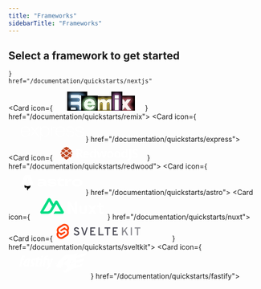 ```yaml
---
title: "Frameworks"
sidebarTitle: "Frameworks"
---
```


## Select a framework to get started

<CardGroup cols={3}>
  <Card
    icon={
      <svg width="160" height="38" viewBox="-34 -7 220 45" fill="none" xmlns="http://www.w3.org/2000/svg">
<g clipPath="url(#clip0_5291_19580)">
<path d="M122.318 0.0154419H154.367V5.93096H141.653V37.0517H135.296V5.93096H122.318V0.0154419Z" fill="white"/>
<path d="M69.608 0.0154419V5.93096H43.9181V15.4472H64.5779V21.3627H43.9181V31.1362H69.608V37.0517H37.5612L37.5586 0.0154419H69.608Z" fill="white"/>
<path d="M85.6114 0.0308914H77.2921L107.09 37.0672H115.433L100.533 18.5618L115.41 0.0591477L107.09 0.0720044L96.3674 13.3889L85.6114 0.0308914Z" fill="white"/>
<path d="M94.1482 26.4861L89.9821 21.3061L77.2683 37.0954H85.6114L94.1482 26.4861Z" fill="white"/>
<path fillRule="evenodd" clipRule="evenodd" d="M37.784 37.0517L7.94614 0H0V37.0363H6.35692V7.91648L29.7981 37.0517H37.784Z" fill="white"/>
<path d="M155.796 36.8255C155.331 36.8255 154.935 36.6642 154.603 36.3417C154.271 36.0191 154.107 35.6286 154.112 35.166C154.107 34.7161 154.271 34.3298 154.603 34.0073C154.935 33.6847 155.331 33.5234 155.796 33.5234C156.244 33.5234 156.636 33.6847 156.967 34.0073C157.304 34.3298 157.471 34.7161 157.476 35.166C157.471 35.4716 157.394 35.7517 157.239 36.0021C157.079 36.2568 156.877 36.4563 156.623 36.6006C156.373 36.7491 156.097 36.8255 155.796 36.8255Z" fill="white"/>
<path d="M166.646 21.2232H169.463V32.0761C169.459 33.0735 169.243 33.9266 168.821 34.6439C168.395 35.3612 167.805 35.9087 167.047 36.2949C166.293 36.6769 165.41 36.8722 164.406 36.8722C163.489 36.8722 162.666 36.7066 161.934 36.3841C161.202 36.0615 160.62 35.5777 160.194 34.941C159.763 34.3043 159.552 33.5107 159.552 32.5599H162.373C162.378 32.9759 162.472 33.3366 162.653 33.638C162.834 33.9393 163.084 34.1685 163.403 34.3298C163.725 34.4911 164.096 34.5717 164.514 34.5717C164.966 34.5717 165.354 34.4783 165.668 34.2873C165.982 34.1006 166.224 33.8205 166.392 33.447C166.555 33.0777 166.642 32.6193 166.646 32.0761V21.2232Z" fill="white"/>
<path d="M181.054 25.4676C180.985 24.8097 180.683 24.2961 180.158 23.9311C179.628 23.5619 178.943 23.3793 178.103 23.3793C177.513 23.3793 177.005 23.4685 176.583 23.6425C176.161 23.8208 175.833 24.0584 175.609 24.3598C175.386 24.6611 175.274 25.0049 175.265 25.3912C175.265 25.7138 175.342 25.9939 175.493 26.2273C175.644 26.465 175.846 26.6645 176.109 26.8258C176.367 26.9913 176.656 27.1271 176.971 27.2375C177.289 27.3478 177.608 27.4412 177.927 27.5176L179.395 27.8784C179.986 28.0142 180.559 28.1967 181.105 28.4301C181.652 28.6594 182.148 28.9522 182.583 29.3045C183.018 29.6568 183.363 30.0812 183.617 30.5778C183.871 31.0744 184 31.6558 184 32.3265C184 33.2305 183.767 34.0242 183.298 34.7118C182.828 35.3951 182.152 35.9299 181.265 36.3162C180.382 36.6982 179.314 36.8934 178.056 36.8934C176.841 36.8934 175.782 36.7067 174.89 36.3332C173.994 35.9639 173.296 35.4206 172.792 34.7075C172.288 33.9945 172.017 33.1244 171.978 32.1015H174.77C174.808 32.6363 174.981 33.082 175.274 33.4427C175.571 33.7993 175.958 34.0624 176.432 34.2407C176.91 34.4147 177.444 34.5038 178.034 34.5038C178.65 34.5038 179.193 34.4104 179.662 34.2279C180.128 34.0454 180.494 33.7908 180.757 33.4597C181.024 33.1329 181.157 32.7467 181.162 32.3053C181.157 31.902 181.036 31.5667 180.804 31.3035C180.567 31.0404 180.24 30.8197 179.822 30.6415C179.4 30.4632 178.909 30.3019 178.349 30.1618L176.566 29.7119C175.278 29.3851 174.257 28.8886 173.512 28.2222C172.762 27.5558 172.392 26.673 172.392 25.5652C172.392 24.6569 172.641 23.859 173.146 23.1756C173.645 22.4923 174.33 21.9618 175.196 21.584C176.066 21.202 177.048 21.0152 178.142 21.0152C179.253 21.0152 180.227 21.202 181.067 21.584C181.906 21.9618 182.566 22.4881 183.044 23.1586C183.522 23.8293 183.772 24.5975 183.785 25.4676H181.054Z" fill="white"/>
</g>
<defs>
<clipPath id="clip0_5291_19580">
<rect width="184" height="37.3604" fill="white"/>
</clipPath>
</defs>
</svg>

    }
    href="/documentation/quickstarts/nextjs"

> </Card>

  <Card icon={<svg width="180" height="38" viewBox="0 0 184 58" fill="none" xmlns="http://www.w3.org/2000/svg">
<g filter="url(#filter0_d_5334_22407)">
<path fillRule="evenodd" clipRule="evenodd" d="M47.4777 45.058C47.8835 50.3106 47.8835 52.7727 47.8835 55.4603H35.8237C35.8237 54.8748 35.8341 54.3393 35.8445 53.7962C35.8771 52.1081 35.9111 50.3479 35.6397 46.7928C35.2811 41.5885 33.0571 40.4319 28.9676 40.4319H25.3444H10V30.9627H29.5415C34.7071 30.9627 37.2898 29.379 37.2898 25.1865C37.2898 21.5001 34.7071 19.2659 29.5415 19.2659H10V10H31.6937C43.3882 10 49.1997 15.5659 49.1997 24.457C49.1997 31.1071 45.1102 35.4441 39.5857 36.167C44.2492 37.1068 46.9754 39.7813 47.4777 45.058Z" fill="#E5F3FF"/>
</g>
<path d="M10 55.4604V48.4012H22.7516C24.8815 48.4012 25.3439 49.9932 25.3439 50.9423V55.4604H10Z" fill="#E5F3FF"/>
<g filter="url(#filter1_d_5334_22407)">
<path d="M192.998 23.7133H181.045L175.606 31.3573L170.309 23.7133H157.498L169.021 39.5059L156.496 55.8753H168.448L174.819 47.1497L181.188 55.8753H194L181.403 39.0011L192.998 23.7133Z" fill="#FFF1F1"/>
</g>
<g filter="url(#filter2_d_5334_22407)">
<path d="M117.711 29.0434C116.351 25.2935 113.416 22.6975 107.762 22.6975C102.966 22.6975 99.5309 24.861 97.8132 28.3943V23.5629H86.2185V55.7246H97.8132V39.9322C97.8132 35.1008 99.1731 31.9279 102.966 31.9279C106.474 31.9279 107.333 34.2354 107.333 38.6343V55.7246H118.927V39.9322C118.927 35.1008 120.215 31.9279 124.08 31.9279C127.588 31.9279 128.375 34.2354 128.375 38.6343V55.7246H139.97V35.5335C139.97 28.827 137.393 22.6975 128.59 22.6975C123.222 22.6975 119.428 25.4377 117.711 29.0434Z" fill="#FFFAEA"/>
</g>
<g filter="url(#filter3_d_5334_22407)">
<path d="M74.1446 43.2432C73.071 45.7671 71.067 46.8487 67.9178 46.8487C64.4107 46.8487 61.5477 44.9738 61.2614 41.0076H83.6637V37.7628C83.6637 29.0372 78.0096 21.6817 67.345 21.6817C57.3964 21.6817 49.9529 28.9651 49.9529 39.1328C49.9529 49.3725 57.2534 55.5742 67.4883 55.5742C75.934 55.5742 81.803 51.464 83.4491 44.1084L74.1446 43.2432ZM61.4047 35.3829C61.8339 32.3542 63.4803 30.0466 67.202 30.0466C70.6375 30.0466 72.4983 32.4984 72.6415 35.3829H61.4047Z" fill="#F1FFF0"/>
</g>
<g filter="url(#filter4_d_5334_22407)">
<path d="M143.762 23.7765V55.9383H155.357V23.7765H143.762ZM143.691 20.7478H155.429V10.5078H143.691V20.7478Z" fill="white"/>
</g>
<defs>
<filter id="filter0_d_5334_22407" x="0" y="0" width="59.1997" height="65.4604" filterUnits="userSpaceOnUse" colorInterpolationFilters="sRGB">
<feFlood floodOpacity="0" result="BackgroundImageFix"/>
<feColorMatrix in="SourceAlpha" type="matrix" values="0 0 0 0 0 0 0 0 0 0 0 0 0 0 0 0 0 0 127 0" result="hardAlpha"/>
<feOffset/>
<feGaussianBlur stdDeviation="5"/>
<feComposite in2="hardAlpha" operator="out"/>
<feColorMatrix type="matrix" values="0 0 0 0 0.203922 0 0 0 0 0.45098 0 0 0 0 0.74902 0 0 0 1 0"/>
<feBlend mode="normal" in2="BackgroundImageFix" result="effect1_dropShadow_5334_22407"/>
<feBlend mode="normal" in="SourceGraphic" in2="effect1_dropShadow_5334_22407" result="shape"/>
</filter>
<filter id="filter1_d_5334_22407" x="146.496" y="13.7133" width="57.5044" height="52.162" filterUnits="userSpaceOnUse" colorInterpolationFilters="sRGB">
<feFlood floodOpacity="0" result="BackgroundImageFix"/>
<feColorMatrix in="SourceAlpha" type="matrix" values="0 0 0 0 0 0 0 0 0 0 0 0 0 0 0 0 0 0 127 0" result="hardAlpha"/>
<feOffset/>
<feGaussianBlur stdDeviation="5"/>
<feComposite in2="hardAlpha" operator="out"/>
<feColorMatrix type="matrix" values="0 0 0 0 0.882353 0 0 0 0 0.180392 0 0 0 0 0.227451 0 0 0 1 0"/>
<feBlend mode="normal" in2="BackgroundImageFix" result="effect1_dropShadow_5334_22407"/>
<feBlend mode="normal" in="SourceGraphic" in2="effect1_dropShadow_5334_22407" result="shape"/>
</filter>
<filter id="filter2_d_5334_22407" x="78.2185" y="14.6975" width="69.7512" height="49.0271" filterUnits="userSpaceOnUse" colorInterpolationFilters="sRGB">
<feFlood floodOpacity="0" result="BackgroundImageFix"/>
<feColorMatrix in="SourceAlpha" type="matrix" values="0 0 0 0 0 0 0 0 0 0 0 0 0 0 0 0 0 0 127 0" result="hardAlpha"/>
<feOffset/>
<feGaussianBlur stdDeviation="4"/>
<feComposite in2="hardAlpha" operator="out"/>
<feColorMatrix type="matrix" values="0 0 0 0 0.937255 0 0 0 0 0.72549 0 0 0 0 0.117647 0 0 0 1 0"/>
<feBlend mode="normal" in2="BackgroundImageFix" result="effect1_dropShadow_5334_22407"/>
<feBlend mode="normal" in="SourceGraphic" in2="effect1_dropShadow_5334_22407" result="shape"/>
</filter>
<filter id="filter3_d_5334_22407" x="41.9529" y="13.6817" width="49.7108" height="49.8926" filterUnits="userSpaceOnUse" colorInterpolationFilters="sRGB">
<feFlood floodOpacity="0" result="BackgroundImageFix"/>
<feColorMatrix in="SourceAlpha" type="matrix" values="0 0 0 0 0 0 0 0 0 0 0 0 0 0 0 0 0 0 127 0" result="hardAlpha"/>
<feOffset/>
<feGaussianBlur stdDeviation="4"/>
<feComposite in2="hardAlpha" operator="out"/>
<feColorMatrix type="matrix" values="0 0 0 0 0.384314 0 0 0 0 0.788235 0 0 0 0 0.372549 0 0 0 1 0"/>
<feBlend mode="normal" in2="BackgroundImageFix" result="effect1_dropShadow_5334_22407"/>
<feBlend mode="normal" in="SourceGraphic" in2="effect1_dropShadow_5334_22407" result="shape"/>
</filter>
<filter id="filter4_d_5334_22407" x="133.691" y="0.507791" width="31.738" height="65.4305" filterUnits="userSpaceOnUse" colorInterpolationFilters="sRGB">
<feFlood floodOpacity="0" result="BackgroundImageFix"/>
<feColorMatrix in="SourceAlpha" type="matrix" values="0 0 0 0 0 0 0 0 0 0 0 0 0 0 0 0 0 0 127 0" result="hardAlpha"/>
<feOffset/>
<feGaussianBlur stdDeviation="5"/>
<feComposite in2="hardAlpha" operator="out"/>
<feColorMatrix type="matrix" values="0 0 0 0 0.596078 0 0 0 0 0.192157 0 0 0 0 0.556863 0 0 0 1 0"/>
<feBlend mode="normal" in2="BackgroundImageFix" result="effect1_dropShadow_5334_22407"/>
<feBlend mode="normal" in="SourceGraphic" in2="effect1_dropShadow_5334_22407" result="shape"/>
</filter>
</defs>
</svg>
} href="/documentation/quickstarts/remix">
  </Card>
  <Card icon={<svg width="150" height="42" viewBox="-36 0 220 30" fill="none" xmlns="http://www.w3.org/2000/svg">
<g clipPath="url(#clip0_5334_22417)">
<path d="M57.283 41.2316V1.22898H59.4528V7.52144C59.709 7.24242 59.9457 6.94604 60.1611 6.63442C61.9733 2.87457 65.7956 0.501664 69.9686 0.548532C74.9158 0.400984 78.936 2.23231 81.2985 6.63442C82.8019 9.3692 83.6291 12.424 83.7113 15.5436C83.7934 18.6633 83.128 21.7574 81.7706 24.5675C79.5696 29.5008 74.1329 31.9535 68.3126 31.0526C66.5013 30.8986 64.7573 30.2934 63.24 29.2922C61.7227 28.291 60.4804 26.9256 59.6264 25.3208V41.2299L57.283 41.2316ZM59.4528 15.3796L59.9389 20.0768C60.7964 25.4233 63.9574 28.5825 68.9201 29.1762C71.2507 29.5593 73.642 29.1224 75.6865 27.9398C77.731 26.7573 79.3021 24.9023 80.132 22.691C82.0623 18.091 81.9199 12.8835 79.7501 8.3911C78.8644 6.4089 77.3575 4.76886 75.4572 3.71882C73.557 2.66879 71.3665 2.26581 69.217 2.5708C67.1993 2.71758 65.2774 3.48911 63.7183 4.77821C62.1592 6.06732 61.0402 7.80999 60.5169 9.76415C60.0548 11.6134 59.6995 13.4878 59.4528 15.3779V15.3796ZM128.015 20.8163C127.686 23.6329 126.346 26.234 124.242 28.1361C122.139 30.0381 119.417 31.1115 116.581 31.1568C107.482 31.615 103.212 25.5725 102.533 18.5996C102.061 14.813 102.676 10.9702 104.305 7.5197C105.44 5.15268 107.298 3.2082 109.611 1.96795C111.924 0.727698 114.572 0.256089 117.172 0.621437C119.642 0.831463 121.985 1.81326 123.867 3.42787C125.749 5.04248 127.076 7.20813 127.66 9.61834C128.122 11.8139 128.462 14.0334 128.678 16.2666H104.781C104.338 22.5886 107.735 27.6712 112.551 28.8967C118.548 30.3722 123.674 27.7736 125.535 22.0713C125.948 20.608 126.701 20.4014 128.031 20.8163H128.015ZM104.764 14.2426H126.139C126.005 7.50755 121.811 2.61246 116.123 2.55691C109.7 2.45276 105.043 7.1517 104.764 14.2426ZM132.433 20.9639H134.528C134.605 22.5074 135.107 23.9998 135.977 25.2769C136.847 26.554 138.053 27.5663 139.462 28.2023C141.23 28.9983 143.156 29.3851 145.094 29.334C147.033 29.2829 148.935 28.7952 150.66 27.9072C151.599 27.4841 152.387 26.7825 152.915 25.8975C153.443 25.0124 153.687 23.9865 153.614 22.9583C153.668 21.9668 153.397 20.9846 152.843 20.1608C152.288 19.3369 151.48 18.7163 150.542 18.3931C148.236 17.5356 145.785 17.0634 143.437 16.31C140.993 15.6143 138.603 14.7405 136.287 13.6959C132.503 11.8489 132.268 4.65555 136.552 2.37812C138.746 1.1403 141.215 0.471475 143.733 0.432664C146.251 0.393854 148.74 0.986293 150.97 2.15593C153.737 3.68348 155.266 6.76808 154.812 9.89781H153.015C153.015 9.81102 152.852 9.73464 152.852 9.64612C152.63 3.91781 147.814 2.12642 142.645 2.62981C141.083 2.8034 139.602 3.27555 138.214 3.97336C137.379 4.35459 136.683 4.98585 136.223 5.7798C135.763 6.57375 135.56 7.49112 135.644 8.40498C135.646 9.31953 135.931 10.2111 136.46 10.9571C136.989 11.7031 137.736 12.2669 138.599 12.571C140.855 13.399 143.251 13.9302 145.586 14.5794L151.227 16.0549C152.509 16.4758 153.634 17.2759 154.451 18.3496C155.269 19.4233 155.742 20.7198 155.806 22.0679C156.258 25.0969 154.713 28.0739 151.981 29.4539C147.047 32.2451 138.922 31.5074 135.302 27.9784C133.45 26.1159 132.418 23.5867 132.438 20.9621L132.433 20.9639ZM182.391 9.89955H180.426C180.426 9.63396 180.322 9.37879 180.292 9.1757C180.261 7.70278 179.724 6.28543 178.772 5.16127C177.82 4.03711 176.51 3.2745 175.062 3.00129C172.331 2.21802 169.418 2.35837 166.775 3.40053C165.73 3.69961 164.81 4.32893 164.152 5.19438C163.495 6.05983 163.135 7.11492 163.126 8.20189C163.089 9.26919 163.421 10.3167 164.067 11.1672C164.713 12.0177 165.633 12.6191 166.671 12.8696L175.652 15.1748C176.624 15.4077 177.58 15.6987 178.516 16.0462C181.381 17.0877 183.325 19.747 183.412 22.7865C183.454 24.2743 183.046 25.7402 182.241 26.9918C181.435 28.2434 180.27 29.2221 178.898 29.7993C176.814 30.7462 174.554 31.2472 172.265 31.2702C169.976 31.2933 167.707 30.8378 165.603 29.933C163.874 29.1872 162.414 27.9294 161.421 26.3289C160.428 24.7284 159.949 22.8621 160.049 20.9812H161.969C162.691 24.4616 165.081 27.3605 168.36 28.7318C171.639 30.1031 175.383 29.7663 178.365 27.8361C179.26 27.3708 180.003 26.6588 180.506 25.7845C181.008 24.9102 181.25 23.9102 181.202 22.9028C181.246 21.9105 180.966 20.9308 180.403 20.1123C179.841 19.2937 179.027 18.681 178.084 18.367C175.779 17.5095 173.328 17.053 170.979 16.284C168.522 15.5989 166.118 14.7351 163.786 13.6993C160.092 11.8819 159.797 4.74755 164.008 2.47185C166.229 1.18209 168.746 0.489192 171.314 0.460598C173.882 0.432004 176.413 1.06869 178.662 2.30868C179.949 3.07637 180.984 4.20152 181.642 5.54711C182.301 6.8927 182.553 8.40067 182.37 9.8874L182.391 9.89955ZM53.7124 30.4346C52.9389 30.7271 52.0851 30.7263 51.3122 30.4325C50.5392 30.1386 49.9006 29.5719 49.5168 28.8394L41.8791 18.2768L40.7716 16.8013L31.9084 28.855C31.5471 29.556 30.9431 30.1015 30.209 30.3897C29.4749 30.6778 28.661 30.6889 27.9194 30.4208L39.3378 15.1019L28.7144 1.26023C30.2906 0.690871 32.0472 1.30883 32.9239 2.7357L40.8393 13.4285L48.8017 2.77736C49.1656 2.08838 49.7701 1.55719 50.5001 1.28482C51.2302 1.01245 52.0349 1.01791 52.7611 1.30016L48.6385 6.76981L43.0543 14.0378C42.8993 14.1762 42.7753 14.3458 42.6904 14.5355C42.6055 14.7251 42.5616 14.9306 42.5616 15.1383C42.5616 15.3461 42.6055 15.5516 42.6904 15.7412C42.7753 15.9309 42.8993 16.1005 43.0543 16.2389L53.6898 30.4346H53.7124ZM102.195 1.11268V3.1957C100.701 3.0977 99.2025 3.31407 97.7972 3.83084C96.3919 4.3476 95.1106 5.15329 94.0359 6.19589C92.9613 7.23848 92.1172 8.49483 91.5581 9.88383C90.999 11.2728 90.7374 12.7636 90.7901 14.26C90.7901 19.125 90.7901 23.99 90.7901 28.855V30.5093H88.6776V1.24287H90.7606V7.24023C93.3158 2.86589 97.2596 1.24287 102.209 1.12483L102.195 1.11268ZM0.578042 14.9109L1.50846 10.3162C4.06363 1.23072 14.4787 -2.54996 21.6443 3.07767C25.8399 6.37231 26.8866 11.04 26.6817 16.2996H3.04468C2.6628 25.694 9.44129 31.3668 18.1119 28.4714C20.9691 27.4299 23.1198 25.0552 23.828 22.1043C24.2863 20.6288 25.0431 20.3754 26.4283 20.8024C26.1973 22.601 25.5615 24.3238 24.5687 25.8412C23.5759 27.3586 22.252 28.6312 20.6965 29.5632C18.1267 30.9687 15.1783 31.5255 12.2729 31.1542C9.36751 30.7829 6.65392 29.5024 4.52015 27.4959C2.40936 25.1229 1.13525 22.1234 0.887023 18.9555C0.887023 18.4347 0.713438 17.9487 0.591929 17.48C0.580356 16.604 0.57457 15.7476 0.57457 14.9109H0.578042ZM3.07419 14.2756H24.4494C24.3158 7.46589 20.0178 2.63502 14.286 2.58989C7.90506 2.5031 3.33978 7.22808 3.05857 14.2461L3.07419 14.2756Z" fill="white"/>
</g>
<defs>
<clipPath id="clip0_5334_22417">
<rect width="184" height="41.6604" fill="white"/>
</clipPath>
</defs>
</svg>
} href="/documentation/quickstarts/express">
  </Card>
  <Card icon={<svg width="184" height="34" viewBox="0 -6 184 40" fill="none" xmlns="http://www.w3.org/2000/svg">
<g clipPath="url(#clip0_5336_22419)">
<path fillRule="evenodd" clipRule="evenodd" d="M14.2919 1.20543C13.0487 1.83372 10.4288 3.0562 9.00971 4.03185C7.59067 5.0075 7.76659 5.91672 7.14548 6.54502C6.52437 7.17331 4.65924 8.74314 3.41701 9.68469C2.17389 10.6271 2.48445 13.1403 2.17389 14.0827C1.86333 15.0243 1.24222 17.2224 0.931665 18.1648C0.620212 19.1073 1.55278 20.3639 2.17389 21.6205C2.7959 22.8761 4.34868 26.3309 4.97069 27.5865C5.5918 28.8431 7.45693 28.2148 9.00971 29.4714C10.5625 30.728 12.7382 32.2987 14.2919 33.2403C15.8446 34.1827 16.4667 34.1827 18.0203 33.2403C19.5731 32.2978 21.7488 30.7271 23.3025 29.4705C24.8553 28.2148 26.7204 28.8431 27.3415 27.5865C27.9626 26.33 29.5163 22.8761 30.1383 21.6196C30.7594 20.363 31.6911 19.1064 31.3805 18.1648C31.07 17.2224 30.4489 15.0234 30.1383 14.0818C29.8277 13.1394 30.1383 10.6271 28.8952 9.68469C27.6521 8.74225 26.2097 7.54311 25.1667 6.54412C24.1237 5.54513 24.5456 4.97339 23.3025 4.03095C22.0594 3.08941 19.2635 1.83372 18.0203 1.20543C16.7772 0.577134 15.5341 0.577134 14.2919 1.20543Z" fill="white"/>
<path fillRule="evenodd" clipRule="evenodd" d="M9.90369 6.65452L15.719 10.6442C15.8498 10.732 16.0031 10.7803 16.1606 10.7833C16.3183 10.7819 16.4721 10.7334 16.6022 10.6442L22.422 6.64105C22.5336 6.56057 22.6226 6.45263 22.6804 6.32767C22.7381 6.20271 22.7626 6.06497 22.7515 5.92778C22.7404 5.79058 22.6941 5.65857 22.617 5.54452C22.5399 5.43047 22.4347 5.33824 22.3116 5.27676L16.4963 2.38302C16.3876 2.32989 16.2681 2.30228 16.1471 2.30228C16.0261 2.30228 15.9067 2.32989 15.798 2.38302L9.99973 5.27676C9.87423 5.33838 9.7671 5.43186 9.68905 5.54785C9.611 5.66384 9.56475 5.79829 9.55494 5.93775C9.54513 6.07722 9.57209 6.21682 9.63313 6.3426C9.69418 6.46838 9.78716 6.57593 9.90279 6.65452H9.90369ZM18.1361 11.8963C18.136 12.0263 18.1673 12.1544 18.2273 12.2697C18.2873 12.385 18.3743 12.4841 18.4808 12.5587L23.1427 15.7612C23.2874 15.8616 23.4618 15.91 23.6375 15.8986C23.8132 15.8872 23.9798 15.8166 24.1103 15.6983L28.021 12.1826C28.1073 12.1049 28.1758 12.0093 28.2215 11.9024C28.2672 11.7956 28.2891 11.6801 28.2857 11.5639C28.2823 11.4478 28.2536 11.3338 28.2017 11.2298C28.1498 11.1258 28.0759 11.0344 27.9851 10.9619L24.2512 7.96047C24.1195 7.85511 23.9575 7.79477 23.789 7.7883C23.6205 7.78184 23.4544 7.8296 23.315 7.92457L18.4808 11.2482C18.3761 11.3214 18.2903 11.4184 18.2304 11.5312C18.1705 11.6441 18.1382 11.7686 18.1361 11.8963ZM6.54053 16.253C6.72902 16.4236 6.82596 16.6749 6.80082 16.9289C6.78911 17.0545 6.74726 17.1754 6.67881 17.2813C6.61037 17.3873 6.51736 17.4751 6.40769 17.5374L3.62436 19.215C3.34162 19.3837 2.98529 19.3595 2.72859 19.1531C2.47189 18.9466 2.36687 18.6011 2.4665 18.2842L3.496 15.0279C3.53514 14.9015 3.60536 14.787 3.70023 14.6948C3.7951 14.6025 3.91159 14.5356 4.03903 14.5001C4.16599 14.4629 4.30046 14.4594 4.4292 14.4899C4.55793 14.5204 4.6765 14.584 4.77323 14.6742L6.54053 16.253ZM21.6402 16.5941L16.6067 13.1313C16.4763 13.043 16.3225 12.9958 16.1651 12.9958C16.0076 12.9958 15.8538 13.043 15.7235 13.1313L10.69 16.5932C10.5908 16.6626 10.5084 16.7532 10.4488 16.8585C10.3891 16.9638 10.3538 17.0811 10.3453 17.2018C10.3386 17.3234 10.3589 17.4451 10.4047 17.558C10.4505 17.671 10.5206 17.7724 10.6101 17.8552L15.6391 22.3771C15.7834 22.5072 15.9708 22.5792 16.1651 22.5792C16.3594 22.5792 16.5468 22.5072 16.691 22.3771L21.7192 17.8543C21.8088 17.7721 21.8787 17.6707 21.9238 17.5577C21.9689 17.4448 21.9879 17.3231 21.9795 17.2018C21.973 17.0812 21.939 16.9637 21.8802 16.8583C21.8214 16.7528 21.7393 16.6621 21.6402 16.5932V16.5941ZM8.21538 15.6983L4.3083 12.1826C4.2212 12.1029 4.15237 12.0054 4.10651 11.8966C4.06065 11.7879 4.03886 11.6705 4.04262 11.5525C4.04447 11.4362 4.07199 11.3218 4.12319 11.2174C4.17439 11.1129 4.24802 11.0211 4.33881 10.9484L8.07267 7.92905C8.20536 7.82364 8.36822 7.76332 8.53756 7.75686C8.7069 7.7504 8.87388 7.79815 9.01421 7.89315L13.844 11.2168C14.0684 11.3649 14.203 11.6171 14.203 11.8882C14.203 12.1593 14.0684 12.4106 13.844 12.5587L9.18654 15.7612C8.88586 15.9676 8.48734 15.9407 8.21538 15.6983ZM28.2732 20.7489L24.2961 18.356C24.1524 18.2689 23.9844 18.2306 23.8171 18.2467C23.6499 18.2629 23.4923 18.3327 23.368 18.4458L18.5068 22.8061C18.406 22.8972 18.3299 23.0122 18.2855 23.1405C18.2411 23.2689 18.2298 23.4064 18.2527 23.5402C18.2756 23.6741 18.332 23.8 18.4166 23.9063C18.5012 24.0125 18.6113 24.0957 18.7366 24.148L25.48 26.8945C25.6703 26.9702 25.8825 26.9691 26.0721 26.8914C26.2616 26.8137 26.4136 26.6655 26.496 26.478L28.5873 21.773C28.6695 21.5935 28.6829 21.39 28.625 21.2012C28.5671 21.0125 28.4419 20.8515 28.2732 20.7489ZM28.8252 15.0279L29.8547 18.2842H29.8457C29.8832 18.4043 29.8922 18.5315 29.872 18.6557C29.8517 18.7799 29.8028 18.8976 29.729 18.9996C29.6138 19.1591 29.443 19.2698 29.2503 19.3096C29.0576 19.3495 28.8569 19.3157 28.6878 19.215L25.9 17.5365C25.7926 17.4731 25.7019 17.3848 25.6357 17.2791C25.5695 17.1734 25.5296 17.0533 25.5195 16.9289C25.5064 16.8037 25.5232 16.6772 25.5684 16.5597C25.6136 16.4422 25.6861 16.3371 25.7797 16.253L27.5479 14.6697C27.7481 14.4902 28.0237 14.4247 28.2813 14.4956C28.4088 14.5325 28.5252 14.6005 28.6202 14.6933C28.7151 14.7862 28.7855 14.9011 28.8252 15.0279ZM14.0738 23.5394C14.0973 23.4059 14.0866 23.2686 14.0426 23.1404C13.9987 23.0121 13.9229 22.8971 13.8224 22.8061L8.96215 18.4449C8.83782 18.3318 8.68028 18.262 8.51302 18.2458C8.34576 18.2297 8.17776 18.268 8.03407 18.3551L4.05788 20.7489C3.8909 20.852 3.76674 21.0119 3.70821 21.1992C3.64967 21.3866 3.66069 21.5887 3.73924 21.7685L5.83325 26.4745C5.91515 26.6626 6.06728 26.8114 6.25724 26.889C6.4472 26.9666 6.65996 26.967 6.85019 26.89L13.5891 24.1435C13.7145 24.0924 13.8249 24.0102 13.9098 23.9047C13.9948 23.7992 14.0515 23.6738 14.0747 23.5403L14.0738 23.5394ZM16.4604 24.8813L21.8691 27.0821C21.9995 27.1388 22.1124 27.2292 22.1962 27.344C22.28 27.4589 22.3316 27.5941 22.3457 27.7355C22.3627 27.8787 22.3405 28.0239 22.2813 28.1554C22.2222 28.287 22.1284 28.4 22.01 28.4823L16.5977 32.2619C16.4682 32.3537 16.3139 32.4038 16.1552 32.4055C15.997 32.4028 15.8432 32.3528 15.7136 32.2619L10.3049 28.4832C10.1859 28.4012 10.0914 28.2886 10.0313 28.1572C9.9712 28.0258 9.94784 27.8806 9.96367 27.737C9.97951 27.5934 10.0339 27.4567 10.1212 27.3416C10.2085 27.2264 10.3253 27.1371 10.4593 27.083L15.868 24.8822C16.0581 24.8059 16.2703 24.805 16.4604 24.8813Z" fill="#BF4722"/>
<mask id="mask0_5336_22419" maskUnits="userSpaceOnUse" x="39" y="6" width="145" height="29">
<path d="M39.4927 6.26048H184V34.0849H39.4927V6.26048Z" fill="white"/>
</mask>
<g mask="url(#mask0_5336_22419)">
<path d="M43.8692 16.6085H45.2802C46.6642 16.6085 47.6856 16.3805 48.3435 15.9263C49.0023 15.4713 49.3317 14.7559 49.3317 13.7811C49.3317 12.8154 48.9934 12.1287 48.3157 11.7203C47.647 11.3111 46.6076 11.1073 45.1958 11.1073H43.8692V16.6085ZM43.8692 20.1179V27.9303H39.4927V7.57002H45.5063C48.3112 7.57002 50.3864 8.07625 51.7318 9.0878C53.0782 10.0904 53.7504 11.618 53.7504 13.6698C53.7504 14.8672 53.4165 15.9353 52.7479 16.8732C52.0801 17.8013 51.134 18.5301 49.9116 19.0597C53.0171 23.6373 55.0402 26.5938 55.9809 27.9303H51.1251L46.1975 20.1179H43.8692Z" fill="white"/>
<path d="M62.3069 15.0907C61.3941 15.0907 60.6787 15.3779 60.1617 15.9541C59.6429 16.5196 59.3467 17.3274 59.2713 18.3776H65.3137C65.2949 17.3274 65.0175 16.5196 64.4808 15.9541C63.944 15.3779 63.2197 15.0907 62.3069 15.0907ZM62.9136 28.2094C60.3735 28.2094 58.3872 27.5183 56.9565 26.1343C55.5258 24.7511 54.8114 22.7918 54.8114 20.257C54.8114 17.6478 55.4693 15.6337 56.7869 14.2129C58.1144 12.7831 59.9445 12.0677 62.2782 12.0677C64.5086 12.0677 66.2454 12.6951 67.4876 13.9481C68.7298 15.202 69.3509 16.9334 69.3509 19.1432V21.204H59.1726C59.2202 22.4112 59.5819 23.3536 60.2596 24.0313C60.9372 24.709 61.8877 25.0482 63.1111 25.0482C64.0625 25.0482 64.9601 24.9504 65.8074 24.7556C66.7219 24.537 67.6114 24.2241 68.4615 23.8222V27.109C67.7084 27.4806 66.9042 27.7544 66.047 27.9303C65.1916 28.1161 64.1469 28.2094 62.9136 28.2094ZM76.693 28.2094C74.8386 28.2094 73.381 27.4995 72.3165 26.0786C71.2627 24.6578 70.7359 22.6894 70.7359 20.1736C70.7359 17.62 71.2717 15.6337 72.3452 14.2138C73.4268 12.7831 74.914 12.0686 76.8061 12.0686C78.7915 12.0686 80.3066 12.8297 81.3513 14.352H81.4923C81.2768 13.1914 81.1682 12.1566 81.1682 11.2464V6.26048H85.4873V27.9303H82.1843L81.3513 25.9108H81.1682C80.1899 27.4429 78.6972 28.2094 76.693 28.2094ZM78.2036 24.8256C79.304 24.8256 80.1091 24.5097 80.618 23.8778C81.135 23.2468 81.4169 22.1742 81.4644 20.661V20.2014C81.4644 18.5301 81.2005 17.3328 80.6737 16.6085C80.1558 15.8841 79.3094 15.5224 78.1327 15.5224C77.1723 15.5224 76.4246 15.9263 75.8888 16.7341C75.361 17.533 75.0971 18.6971 75.0971 20.2292C75.0971 21.7614 75.3664 22.9129 75.9022 23.683C76.439 24.4442 77.2055 24.8256 78.2036 24.8256ZM101.808 27.9303L100.593 22.4857L98.9561 15.6059H98.8574L95.9771 27.9303H91.3466L86.8579 12.3603H91.1491L92.9703 19.2545C93.262 20.4895 93.5582 22.1931 93.8597 24.3652H93.9441C93.9818 23.6597 94.147 22.5413 94.4387 21.0092L94.664 19.8253L96.6126 12.3603H101.355L103.205 19.8253L103.374 20.731C103.553 21.593 103.699 22.4616 103.812 23.3348C103.877 23.762 103.915 24.1058 103.925 24.3652H104.009C104.095 23.6974 104.245 22.7828 104.462 21.6222C104.603 20.8303 104.758 20.0409 104.928 19.2545L106.819 12.3612H111.04L106.494 27.9312L101.808 27.9303ZM115.869 20.1179C115.869 21.659 116.123 22.8241 116.631 23.613C117.149 24.4029 117.986 24.7978 119.144 24.7978C120.292 24.7978 121.115 24.4074 121.614 23.6274C122.122 22.8375 122.376 21.668 122.376 20.1179C122.376 18.5768 122.122 17.4208 121.614 16.6498C121.106 15.8796 120.273 15.4946 119.115 15.4946C117.967 15.4946 117.139 15.8796 116.631 16.6498C116.123 17.4118 115.869 18.5669 115.869 20.1179ZM126.78 20.1179C126.78 22.6526 126.104 24.6345 124.748 26.0643C123.393 27.4941 121.506 28.2094 119.087 28.2094C117.572 28.2094 116.236 27.8845 115.078 27.2347C113.921 26.575 113.032 25.6325 112.411 24.4074C111.789 23.1813 111.479 21.7515 111.479 20.117C111.479 17.5742 112.151 15.596 113.497 14.185C114.843 12.7741 116.735 12.0686 119.172 12.0686C120.687 12.0686 122.023 12.3935 123.181 13.0434C124.339 13.6932 125.228 14.6258 125.849 15.8419C126.47 17.059 126.78 18.4835 126.78 20.1179ZM132.612 20.1179C132.612 21.659 132.866 22.8241 133.375 23.613C133.892 24.4029 134.73 24.7978 135.887 24.7978C137.035 24.7978 137.859 24.4074 138.357 23.6274C138.866 22.8375 139.12 21.668 139.12 20.1179C139.12 18.5768 138.866 17.4208 138.357 16.6498C137.849 15.8796 137.016 15.4946 135.859 15.4946C134.71 15.4946 133.883 15.8796 133.375 16.6498C132.866 17.4118 132.612 18.5669 132.612 20.1179ZM143.524 20.1179C143.524 22.6526 142.847 24.6345 141.492 26.0643C140.136 27.4941 138.25 28.2094 135.831 28.2094C134.316 28.2094 132.979 27.8845 131.822 27.2347C130.664 26.575 129.775 25.6325 129.154 24.4074C128.533 23.1813 128.222 21.7515 128.222 20.117C128.222 17.5742 128.895 15.596 130.241 14.185C131.587 12.7741 133.478 12.0686 135.916 12.0686C137.431 12.0686 138.767 12.3935 139.924 13.0434C141.082 13.6932 141.972 14.6258 142.593 15.8419C143.214 17.059 143.524 18.4835 143.524 20.1179ZM150.922 28.2094C149.069 28.2094 147.61 27.4995 146.547 26.0786C145.492 24.6578 144.965 22.6894 144.965 20.1736C144.965 17.62 145.502 15.6337 146.574 14.2138C147.657 12.7831 149.144 12.0686 151.035 12.0686C153.022 12.0686 154.537 12.8297 155.581 14.352H155.722C155.506 13.1914 155.397 12.1566 155.397 11.2464V6.26048H159.717V27.9303H156.413L155.581 25.9108H155.397C154.419 27.4429 152.927 28.2094 150.922 28.2094ZM152.433 24.8256C153.534 24.8256 154.339 24.5097 154.847 23.8778C155.364 23.2468 155.647 22.1742 155.694 20.661V20.2014C155.694 18.5301 155.431 17.3328 154.904 16.6085C154.386 15.8841 153.539 15.5224 152.363 15.5224C151.402 15.5224 150.655 15.9263 150.118 16.7341C149.591 17.533 149.327 18.6971 149.327 20.2292C149.327 21.7614 149.596 22.9129 150.132 23.683C150.668 24.4442 151.436 24.8256 152.433 24.8256Z" fill="white"/>
<path d="M161.243 33.9188C160.255 33.9188 159.393 33.8174 158.66 33.6137V30.0198C159.412 30.2056 160.1 30.2981 160.721 30.2981C161.68 30.2981 162.368 30.0019 162.782 29.4068C163.196 28.8225 163.403 27.9025 163.403 26.6495V7.57003H167.779V26.6217C167.779 28.9984 167.228 30.8088 166.128 32.0528C165.026 33.2968 163.398 33.9188 161.243 33.9188ZM184 22.2766C184 24.1148 183.327 25.5634 181.981 26.6208C180.645 27.6799 178.782 28.2094 176.391 28.2094C174.189 28.2094 172.241 27.8002 170.546 26.9834V22.9731C171.939 23.5852 173.116 24.0169 174.076 24.2683C175.045 24.5187 175.93 24.6443 176.73 24.6443C177.689 24.6443 178.423 24.463 178.932 24.1004C179.449 23.7387 179.709 23.2002 179.709 22.4848C179.709 22.0863 179.596 21.7335 179.369 21.4266C179.143 21.1115 178.809 20.8091 178.367 20.5218C177.934 20.2346 177.045 19.7742 175.699 19.1432C174.438 18.558 173.492 17.9961 172.862 17.4576C172.243 16.9334 171.73 16.295 171.352 15.5772C170.975 14.8627 170.787 14.0271 170.787 13.0712C170.787 11.2698 171.403 9.85342 172.636 8.82302C173.878 7.79262 175.591 7.27742 177.775 7.27742C178.847 7.27742 179.869 7.40308 180.838 7.6535C181.816 7.90482 182.838 8.25666 183.901 8.71262L182.489 12.0677C181.388 11.6225 180.475 11.3111 179.751 11.1342C179.058 10.9609 178.347 10.8723 177.634 10.8704C176.805 10.8704 176.17 11.0606 175.727 11.4412C175.286 11.8218 175.064 12.319 175.064 12.9312C175.064 13.3126 175.154 13.6465 175.332 13.9346C175.511 14.2129 175.794 14.4866 176.18 14.7559C176.574 15.0162 177.502 15.4892 178.96 16.1767C180.889 17.086 182.212 18.0006 182.927 18.9197C183.642 19.8298 184 20.9482 184 22.2766Z" fill="white"/>
</g>
</g>
<defs>
<clipPath id="clip0_5336_22419">
<rect width="184" height="34.1073" fill="white"/>
</clipPath>
</defs>
</svg>
} href="/documentation/quickstarts/redwood">
  </Card>
  <Card icon={<svg width="150" height="49" viewBox="-38 0 226 49" fill="none" xmlns="http://www.w3.org/2000/svg">
<g clipPath="url(#clip0_5336_22429)">
<mask id="mask0_5336_22429" maskUnits="userSpaceOnUse" x="0" y="0" width="184" height="49">
<path d="M184 0H0V48.4533H184V0Z" fill="white"/>
</mask>
<g mask="url(#mask0_5336_22429)">
<path d="M12.4424 40.9986C10.2625 39.0108 9.62608 34.8341 10.5343 31.8083C12.1092 33.716 14.2912 34.3203 16.5514 34.6615C20.0406 35.1879 23.4674 34.991 26.7087 33.4002C27.0795 33.218 27.4221 32.9759 27.8273 32.7306C28.1315 33.6107 28.2106 34.4993 28.1044 35.4037C27.8461 37.6063 26.7472 39.3077 24.9995 40.5974C24.3006 41.1133 23.5611 41.5744 22.8393 42.0609C20.6218 43.5559 20.0219 45.3089 20.8551 47.8589C20.8749 47.921 20.8926 47.9831 20.9374 48.1347C19.8053 47.6293 18.9783 46.8934 18.3481 45.9258C17.6825 44.9046 17.3659 43.7749 17.3492 42.5525C17.3409 41.9577 17.3409 41.3576 17.2607 40.7711C17.0649 39.3413 16.3921 38.7013 15.1245 38.6644C13.8236 38.6265 12.7945 39.4287 12.5216 40.6921C12.5008 40.789 12.4706 40.8849 12.4404 40.9975L12.4424 40.9986Z" fill="url(#paint0_linear_5336_22429)"/>
<path d="M0 31.3041C0 31.3041 6.45527 28.1673 12.9286 28.1673L17.8093 13.1001C17.992 12.3714 18.5256 11.8762 19.1278 11.8762C19.7302 11.8762 20.2637 12.3714 20.4464 13.1001L25.3271 28.1673C32.9938 28.1673 38.2557 31.3041 38.2557 31.3041C38.2557 31.3041 27.2909 1.50808 27.2694 1.44829C26.9547 0.567361 26.4234 0 25.7072 0H12.5496C11.8333 0 11.3235 0.567361 10.9874 1.44829C10.9637 1.50695 0 31.3041 0 31.3041Z" fill="white"/>
<path d="M68.0598 26.9653C68.0598 29.6056 64.7674 31.1825 60.2089 31.1825C57.2422 31.1825 56.1929 30.4491 56.1929 28.9089C56.1929 27.2954 57.4954 26.5253 60.4622 26.5253C63.1396 26.5253 65.4188 26.5619 68.0598 26.892V26.9653ZM68.096 23.7016C66.4682 23.3349 64.0081 23.1149 61.0773 23.1149C52.5388 23.1149 48.5228 25.1318 48.5228 29.8257C48.5228 34.7029 51.2725 36.5731 57.6402 36.5731C63.031 36.5731 66.6853 35.2163 68.0236 31.8792H68.2407C68.2045 32.6859 68.1683 33.4927 68.1683 34.1161C68.1683 35.8396 68.4578 35.9864 69.8691 35.9864H76.5262C76.1644 34.9596 75.9472 32.0626 75.9472 29.5689C75.9472 26.892 76.0558 24.8751 76.0558 22.1615C76.0558 16.6241 72.7272 13.1037 62.3073 13.1037C57.821 13.1037 52.8282 13.8738 49.0293 15.0106C49.3911 16.5141 49.8977 19.5578 50.1509 21.538C53.4433 19.9979 58.1105 19.3378 61.7283 19.3378C66.7215 19.3378 68.096 20.4745 68.096 22.7848V23.7016Z" fill="white"/>
<path d="M86.3622 28.5055C85.4576 28.6155 84.2278 28.6155 82.9613 28.6155C81.6224 28.6155 80.3927 28.5788 79.5604 28.4688C79.5604 28.7622 79.5242 29.0922 79.5242 29.3856C79.5242 33.9695 82.5271 36.6464 93.0917 36.6464C103.041 36.6464 106.261 34.0062 106.261 29.3489C106.261 24.9484 104.127 22.7848 94.6833 22.3081C87.3393 21.9781 86.6879 21.1713 86.6879 20.2545C86.6879 19.1911 87.6288 18.641 92.5489 18.641C97.6506 18.641 99.0251 19.3378 99.0251 20.8046V21.1346C99.7489 21.098 101.052 21.0613 102.39 21.0613C103.656 21.0613 105.031 21.098 105.827 21.1713C105.827 20.8413 105.863 20.5479 105.863 20.2912C105.863 14.9006 101.377 13.1404 92.6937 13.1404C82.9251 13.1404 79.6327 15.524 79.6327 20.1812C79.6327 24.3617 82.2738 26.9653 91.6443 27.3687C98.5547 27.5887 99.3146 28.3588 99.3146 29.4223C99.3146 30.559 98.1928 31.0725 93.345 31.0725C87.7735 31.0725 86.3622 30.3024 86.3622 28.7255V28.5055Z" fill="white"/>
<path d="M118.203 9.17995C115.562 11.6369 110.822 14.0939 108.181 14.7539C108.217 16.1107 108.217 18.6044 108.217 19.9612L110.641 19.9979C110.605 22.6015 110.569 25.7552 110.569 27.8454C110.569 32.7226 113.137 36.3897 121.133 36.3897C124.498 36.3897 126.741 36.023 129.527 35.4363C129.237 33.6394 128.912 30.8891 128.804 28.7988C127.139 29.3489 125.041 29.6423 122.725 29.6423C119.505 29.6423 118.203 28.7622 118.203 26.2319C118.203 24.0316 118.203 21.9781 118.239 20.0712C122.364 20.1078 126.488 20.1812 128.912 20.2545C128.876 18.3477 128.948 15.5973 129.057 13.7638C125.547 13.8371 121.604 13.8738 118.348 13.8738C118.384 12.2603 118.42 10.7201 118.456 9.17995H118.203Z" fill="white"/>
<path d="M139.812 18.861C139.848 16.9541 139.884 15.3406 139.92 13.7638H132.648C132.757 16.9175 132.757 20.1445 132.757 24.8751C132.757 29.6056 132.72 32.8693 132.648 35.9864H140.969C140.824 33.7861 140.788 30.0823 140.788 26.9286C140.788 21.9414 142.815 20.5112 147.409 20.5112C149.544 20.5112 151.063 20.768 152.402 21.2446C152.438 19.3745 152.8 15.744 153.017 14.1305C151.642 13.7271 150.123 13.4705 148.278 13.4705C144.334 13.4338 141.44 15.0473 140.101 18.8977L139.812 18.861Z" fill="white"/>
<path d="M176.038 24.7284C176.038 28.7255 173.143 30.5957 168.584 30.5957C164.062 30.5957 161.167 28.8355 161.167 24.7284C161.167 20.6213 164.098 19.0811 168.584 19.0811C173.107 19.0811 176.038 20.7313 176.038 24.7284ZM183.599 24.5451C183.599 16.5875 177.376 13.0304 168.584 13.0304C159.757 13.0304 153.75 16.5875 153.75 24.5451C153.75 32.4659 159.359 36.7198 168.548 36.7198C177.81 36.7198 183.599 32.4659 183.599 24.5451Z" fill="white"/>
</g>
</g>
<defs>
<linearGradient id="paint0_linear_5336_22429" x1="10.1338" y1="48.1347" x2="31.1641" y2="38.1736" gradientUnits="userSpaceOnUse">
<stop stopColor="#D83333"/>
<stop offset="1" stopColor="#F041FF"/>
</linearGradient>
<clipPath id="clip0_5336_22429">
<rect width="184" height="48.4533" fill="white"/>
</clipPath>
</defs>
</svg>
} href="/documentation/quickstarts/astro">
  </Card>
  <Card icon={<svg width="150" height="46" viewBox="-30 0 220 58" fill="none" xmlns="http://www.w3.org/2000/svg">
<g clipPath="url(#clip0_5336_22448)">
<path d="M38.7097 46H64.3598C65.1746 46 65.9748 45.7875 66.6805 45.3838C67.3846 44.9814 67.9704 44.4006 68.379 43.7C68.7859 43.0017 69.0002 42.208 69 41.3998C68.9994 40.5916 68.7844 39.7981 68.3769 39.1002L51.1511 9.52867C50.7425 8.82816 50.1568 8.24752 49.4528 7.84507C48.7462 7.44109 47.9464 7.22869 47.1325 7.2289C46.3181 7.2289 45.5179 7.44165 44.8125 7.8453C44.1084 8.24768 43.5227 8.82834 43.1142 9.5289L38.7097 17.095L30.0978 2.29954C29.6891 1.59892 29.1031 1.01826 28.3988 0.61594C27.6921 0.212089 26.8922 -0.000228035 26.0783 1.8379e-07C25.2637 1.8379e-07 24.4633 0.21252 23.7576 0.61617C23.0534 1.01847 22.4674 1.59904 22.0586 2.29954L0.623071 39.1C0.215509 39.7979 0.000499188 40.5915 7.38785e-07 41.3998C-0.000459261 42.2073 0.213901 43.0006 0.621001 43.7C1.0296 44.4006 1.61541 44.9813 2.31955 45.3838C3.02626 45.7878 3.82623 46.0002 4.64025 46H20.7412C27.1207 46 31.8253 43.2228 35.0624 37.8044L42.9217 24.3144L47.1314 17.095L59.7653 38.7805H42.9217L38.7097 46ZM20.4787 38.7732L9.24232 38.7706L26.0857 9.85826L34.4901 24.3144L28.8629 33.9768C26.7131 37.4923 24.271 38.7732 20.4787 38.7732Z" fill="#00DC82"/>
<path d="M86.71 46C86.954 46 87.188 45.9031 87.3605 45.7305C87.5331 45.558 87.63 45.324 87.63 45.08V23.69C87.63 23.69 88.8361 25.5958 91.08 29.44L99.9826 44.841C100.394 45.5584 101.152 46 101.972 46H108.1V11.5H101.89C101.646 11.5 101.412 11.5969 101.239 11.7695C101.067 11.942 100.97 12.176 100.97 12.42V34.04L97.06 27.14L88.6448 12.6546C88.2326 11.9398 87.4761 11.5 86.6578 11.5H80.5V46H86.71ZM155.527 33.0871L163.427 21.16H157.509C157.128 21.1607 156.754 21.2561 156.419 21.4377C156.084 21.6193 155.8 21.8813 155.592 22.2001L151.974 27.715L148.356 22.2001C148.148 21.8813 147.864 21.6193 147.529 21.4377C147.195 21.2561 146.82 21.1607 146.439 21.16H140.568L148.468 33.0379L139.961 46H145.703C146.08 45.9993 146.452 45.9054 146.785 45.7265C147.117 45.5477 147.401 45.2894 147.609 44.9747L152.021 38.3608L156.386 44.9664C156.595 45.2834 156.878 45.5438 157.212 45.7242C157.546 45.9046 157.919 45.9993 158.298 46H163.988L155.527 33.0871ZM166.658 21.16H171.192V13.8163H177.689V21.16H184V26.8771H177.689V36.685C177.689 39.1 178.905 40.2337 181.008 40.2337H184V46H180.12C174.698 46 171.192 42.7471 171.192 36.9808V26.8771H166.658V21.16ZM135.7 21.16H132.25C131.448 21.16 130.82 21.1934 130.295 21.7403C129.77 22.2569 129.72 22.5752 129.72 23.3655V35.4372C129.72 37.2906 129.634 38.4185 128.8 39.33C127.966 40.2111 126.818 40.48 125.12 40.48C123.453 40.48 122.274 40.2111 121.44 39.33C120.606 38.4185 120.52 37.2906 120.52 35.4372V23.3655C120.52 22.5754 120.47 22.2569 119.945 21.7403C119.42 21.1934 118.792 21.16 117.99 21.16H114.54V35.5171C114.54 38.738 115.435 41.2903 117.225 43.1742C119.047 45.0582 121.694 46 125.12 46C128.546 46 131.147 45.0582 132.968 43.1742C134.789 41.2903 135.7 38.738 135.7 35.5171V21.16Z" fill="white"/>
</g>
<defs>
<clipPath id="clip0_5336_22448">
<rect width="184" height="46" fill="white"/>
</clipPath>
</defs>
</svg>
} href="/documentation/quickstarts/nuxt">
  </Card>
  <Card icon={<svg width="234" height="40" viewBox="0 -6 240 44" fill="none" xmlns="http://www.w3.org/2000/svg">
<g clipPath="url(#clip0_5341_22451)">
<path d="M153.928 25.3304L149.002 16.1776L145.901 19.929V25.3304H143.3V7.82486H145.901V16.3027L152.653 7.82486H155.654L150.753 13.977L156.98 25.3304H153.928ZM162.606 25.3304V7.82486H165.206V25.3304H162.606ZM178.761 10.3257V25.3304H176.16V10.3257H171.208V7.82486H183.712V10.3257H178.761Z" fill="#8D8D93"/>
<path d="M43.8554 25.6303C42.4293 25.6662 41.0258 25.2695 39.8294 24.4926C38.7117 23.7554 37.8816 22.6561 37.4785 21.3792L39.9292 20.4789C40.2691 21.2628 40.8241 21.9343 41.53 22.4157C42.2466 22.8959 43.0933 23.1447 43.9558 23.1285C44.7848 23.1719 45.603 22.9242 46.2688 22.4283C46.5585 22.1851 46.7873 21.8776 46.9371 21.5302C47.0869 21.1829 47.1535 20.8054 47.1316 20.4278C47.1349 20.076 47.0534 19.7285 46.8939 19.4148C46.7552 19.1342 46.5738 18.8768 46.3563 18.6518C46.0811 18.4012 45.7691 18.1946 45.431 18.0391C45.0139 17.8311 44.6679 17.6727 44.393 17.5639C44.1181 17.4552 43.7138 17.3093 43.1801 17.1264C42.5134 16.893 42.0133 16.7097 41.68 16.5764C41.2284 16.3842 40.7898 16.1628 40.367 15.9135C39.912 15.6721 39.4983 15.3598 39.1415 14.9882C38.8329 14.6257 38.5839 14.2162 38.4041 13.7754C38.0584 12.9348 37.9858 12.0069 38.1964 11.1229C38.4071 10.2388 38.8904 9.44335 39.5779 8.84903C40.5782 7.96552 41.9368 7.52366 43.6538 7.52347C45.0876 7.52347 46.2672 7.84021 47.1926 8.47369C48.0908 9.07097 48.7503 9.96521 49.0555 10.9998L46.655 11.7998C46.4138 11.258 46.0065 10.807 45.492 10.5121C44.8698 10.1667 44.1651 9.99797 43.4539 10.024C42.7565 9.98411 42.0657 10.1777 41.4907 10.5743C41.2559 10.7563 41.0685 10.9924 40.9445 11.2623C40.8204 11.5323 40.7634 11.8282 40.7782 12.1249C40.7802 12.3524 40.8303 12.5769 40.9251 12.7837C41.0198 12.9906 41.1572 13.1751 41.3281 13.3252C41.6604 13.6524 42.0504 13.9153 42.4785 14.1005C42.8791 14.2672 43.4878 14.4922 44.3044 14.7755C44.8041 14.9592 45.1749 15.0967 45.4169 15.1881C45.6589 15.2794 46.0132 15.4336 46.4798 15.6506C46.8539 15.816 47.2136 16.0123 47.555 16.2375C47.8608 16.4574 48.1532 16.6954 48.4304 16.9503C48.732 17.2117 48.9896 17.5199 49.1934 17.863C49.3877 18.2188 49.5387 18.5965 49.6433 18.9881C49.771 19.4482 49.8342 19.9239 49.8311 20.4014C49.8311 22.0354 49.2726 23.3149 48.1555 24.2399C47.0384 25.1649 45.605 25.6283 43.8554 25.6303ZM59.8851 25.3304L53.8832 7.82485H56.6843L60.6604 20.0287C60.8801 20.6851 61.0638 21.3531 61.2107 22.0295C61.357 21.3529 61.5407 20.685 61.7609 20.0287L65.6868 7.82485H68.4627L62.4858 25.3304H59.8851ZM73.764 25.3304V7.82485H84.6174V10.2758H76.365V15.0772H81.6916V17.5281H76.365V22.8794H85.1688V25.3304H73.764ZM91.7943 25.3304V7.82485H94.3955V22.8295H102.948V25.3304H91.7943ZM112.75 10.3257V25.3304H110.149V10.3257H105.198V7.82485H117.702V10.3257H112.75ZM123.078 25.3304V7.82485H133.931V10.2758H125.679V15.0772H131.006V17.5281H125.679V22.8794H134.483V25.3304H123.078Z" fill="#4A4A55"/>
<path d="M25.615 4.49554C22.563 0.127376 16.5351 -1.16825 12.1769 1.60935L4.52282 6.48785C3.48875 7.13833 2.6018 7.99743 1.91867 9.01023C1.23553 10.023 0.771258 11.1672 0.555527 12.3697C0.190411 14.395 0.51127 16.4843 1.46731 18.3067C0.812002 19.3005 0.365144 20.417 0.153779 21.5885C-0.0643107 22.8151 -0.0352588 24.073 0.239231 25.2882C0.51372 26.5035 1.02812 27.6517 1.75226 28.6656C4.80425 33.0343 10.8325 34.3294 15.1901 31.5518L22.8445 26.6733C23.8786 26.0228 24.7655 25.1637 25.4487 24.1509C26.1318 23.1381 26.5961 21.9939 26.8118 20.7914C27.1767 18.766 26.856 16.6768 25.9003 14.8541C26.5553 13.8603 27.0019 12.744 27.2132 11.5726C27.4315 10.346 27.4025 9.08811 27.128 7.87282C26.8535 6.65752 26.3393 5.5093 25.615 4.49554Z" fill="#FF3E00"/>
<path d="M11.4291 29.0767C10.2246 29.3898 8.95296 29.3257 7.78598 28.8932C6.619 28.4606 5.61287 27.6803 4.90345 26.6577C4.46805 26.0481 4.15874 25.3578 3.99365 24.6271C3.82857 23.8964 3.81103 23.1401 3.94207 22.4025C3.98642 22.1604 4.04751 21.9216 4.1249 21.6879L4.26898 21.2478L4.66134 21.5356C5.56664 22.2013 6.57896 22.7074 7.65464 23.0323L7.93901 23.1186L7.91289 23.4026C7.87805 23.8066 7.98742 24.2097 8.22161 24.5407C8.43522 24.849 8.73834 25.0842 9.08998 25.2146C9.44162 25.345 9.82483 25.3644 10.1878 25.2699C10.3539 25.2258 10.5122 25.1565 10.6573 25.0645L18.312 20.1845C18.4992 20.0666 18.6599 19.9109 18.7837 19.7275C18.9075 19.544 18.9917 19.3368 19.0309 19.119C19.0702 18.8966 19.0648 18.6687 19.015 18.4485C18.9652 18.2282 18.8721 18.0201 18.741 17.8363C18.5274 17.528 18.2243 17.2928 17.8727 17.1622C17.521 17.0317 17.1379 17.0122 16.7748 17.1064C16.6087 17.1505 16.4504 17.2198 16.3053 17.3119L13.3842 19.1739C12.9035 19.4793 12.379 19.7095 11.8288 19.8565C10.6243 20.1696 9.35266 20.1055 8.18568 19.6729C7.01869 19.2403 6.01256 18.4601 5.30314 17.4375C4.86762 16.8279 4.55821 16.1376 4.39307 15.4069C4.22793 14.6762 4.21039 13.9198 4.34147 13.1823C4.47158 12.4591 4.75119 11.7711 5.16242 11.1622C5.57365 10.5533 6.10744 10.0369 6.72965 9.64607L14.3834 4.76787C14.8639 4.46198 15.3885 4.23149 15.9388 4.0844C17.1433 3.77125 18.4149 3.8353 19.5819 4.26789C20.7489 4.70048 21.755 5.48077 22.4644 6.5034C22.8999 7.11296 23.2093 7.80332 23.3744 8.53401C23.5395 9.2647 23.5571 10.021 23.4261 10.7586C23.3812 11.0011 23.3197 11.2402 23.2421 11.4743L23.098 11.9145L22.706 11.6272C21.8007 10.9615 20.7884 10.4553 19.7127 10.1306L19.428 10.0443L19.4544 9.76023C19.4889 9.35635 19.3795 8.95328 19.1457 8.62219C18.9322 8.31419 18.6293 8.07913 18.278 7.94872C17.9266 7.81831 17.5437 7.79884 17.181 7.89294C17.0149 7.93707 16.8566 8.00635 16.7114 8.09836L9.05592 12.9766C8.86868 13.0944 8.70806 13.25 8.58432 13.4335C8.46058 13.6169 8.37643 13.8241 8.33723 14.0418C8.29778 14.2642 8.30305 14.4922 8.35274 14.7125C8.40242 14.9328 8.49551 15.1409 8.62659 15.3248C8.84026 15.6331 9.14336 15.8683 9.49496 15.9988C9.84656 16.1293 10.2297 16.1488 10.5928 16.0547C10.7588 16.0104 10.9171 15.9411 11.0623 15.8493L13.9828 13.9881C14.4633 13.6822 14.9878 13.4518 15.5382 13.3049C16.7424 12.9919 18.0136 13.0559 19.1803 13.4882C20.347 13.9205 21.3529 14.7004 22.0624 15.7225C22.4979 16.332 22.8073 17.0224 22.9725 17.7531C23.1376 18.4838 23.1552 19.2401 23.0241 19.9777C22.8943 20.7008 22.615 21.3889 22.2042 21.998C21.7934 22.607 21.26 23.1237 20.6382 23.515L12.9845 28.3932C12.504 28.6992 11.9795 28.9297 11.4291 29.0767Z" fill="white"/>
</g>
<defs>
<clipPath id="clip0_5341_22451">
<rect width="184" height="33.1611" fill="white"/>
</clipPath>
</defs>
</svg>
} href="/documentation/quickstarts/sveltkit">
  </Card>
  <Card icon={<svg width="160" height="55" viewBox="-30 6 220 55" fill="none" xmlns="http://www.w3.org/2000/svg">
<g clipPath="url(#clip0_5342_22458)">
<path d="M181.319 7.73806L184 0.829078L183.889 0.386903L157.47 7.35116C160.288 3.26104 159.321 0 159.321 0C159.321 0 150.892 5.38901 144.508 5.25083C138.124 5.11265 136.079 3.39922 126.296 6.52208C116.513 9.64494 113.749 19.207 110.903 21.2797C108.084 23.3247 99.213 30.1508 99.213 30.1508L107.227 27.5807C107.227 27.5807 104.961 29.7363 100.291 36.0096V36.0372C101.037 37.0874 104.326 41.4263 107.587 40.4866C107.946 40.3761 108.36 40.1826 108.83 39.9615C110.295 40.7906 112.257 41.5921 114.385 41.8132C114.385 41.8132 112.948 40.155 111.732 38.2205L112.727 37.5849L112.561 37.6954L115.629 38.8008L115.297 35.9267H115.325L118.309 37.0321L117.95 34.4067L119.083 33.854L122.206 22.0258L135.14 13.1823L134.117 15.7801C131.492 22.2193 126.573 23.7393 126.573 23.7393L124.527 24.5407C122.98 26.337 122.344 26.7792 121.819 32.8591C123.063 32.5275 124.223 32.4722 125.301 32.7486C130.828 34.2409 132.735 40.9012 131.243 42.7528C130.884 43.195 129.999 43.9964 128.866 44.9084H126.628L126.6 46.7324L126.379 46.9258H124.085L124.058 48.6945L123.45 49.1367C121.322 49.1919 118.586 47.3127 118.586 47.3127C118.613 49.0261 120.023 51.6515 120.023 51.6515L120.272 51.5134L120.05 51.6792C120.05 51.6792 125.799 55.4929 129.419 54.0835C132.625 52.8123 140.943 46.2625 148.129 43.1673L169.85 37.419L172.725 30.0126L156.171 34.3791V27.6912L175.599 22.5786L178.473 15.1445L156.171 21.0309V14.3707L181.319 7.73806ZM141.883 21.86L147.051 20.5059L147.106 20.7546L145.503 24.9276L140.169 26.337L141.883 21.86ZM143.652 30.7864L138.318 32.1959L140.059 27.7188L145.199 26.3647L145.282 26.6134L143.652 30.7864ZM150.616 29.2941L145.282 30.7035L147.023 26.2265L152.163 24.8723L152.246 25.1211L150.616 29.2941Z" fill="white"/>
<path d="M4.00721 16.7197L4.17302 15.863C4.64284 13.3758 5.58246 11.2478 7.32352 9.64495C8.59477 8.4566 10.474 7.73807 12.602 7.73807C13.9561 7.73807 14.9787 7.93152 15.6143 8.15261L14.426 12.2427C13.9285 12.0769 13.4587 11.994 12.7678 11.994C10.8609 11.994 9.75548 13.9838 9.39621 15.8078L9.2304 16.7197H13.2652L12.5467 20.4506H8.59477L5.3061 37.5296H0L3.26104 20.4506" fill="white"/>
<path d="M21.4178 37.5296L21.5837 34.0475H21.4455C19.7873 36.8111 17.7975 37.8612 16.1394 37.8612C13.0994 37.8612 11.6071 35.2634 11.6071 31.6155C11.6071 25.3145 14.7576 16.3605 23.7116 16.3605C25.7843 16.3605 27.8846 16.7197 29.1559 17.2172L26.8621 28.7966C26.3647 31.2286 25.9778 35.2634 26.0054 37.5296H21.4178ZM23.3247 20.4506C22.9102 20.3677 22.5233 20.34 22.2193 20.34C18.7372 20.34 16.8579 27.2767 16.8026 30.3443C16.8026 32.1682 17.079 33.4947 18.3779 33.4947C19.8426 33.4947 21.1968 31.0904 21.9706 27.3043L23.3247 20.4506Z" fill="white"/>
<path d="M29.7915 32.9697C30.6482 33.4395 31.6708 33.854 33.1631 33.8264C34.7107 33.7711 35.5398 32.8038 35.5398 31.4773C35.5398 30.3166 34.9871 29.5152 33.55 28.3821C31.7537 26.9174 30.897 25.0934 30.897 23.2971C30.897 19.4833 33.8816 16.3605 38.6074 16.3605C40.459 16.3605 41.7579 16.6921 42.5317 17.1343L41.371 21.0033C40.7906 20.6717 39.7957 20.3677 38.9114 20.3677C37.198 20.3677 36.1478 21.252 36.1478 22.6615C36.1478 23.7393 36.7558 24.3749 37.723 25.1763C40.0721 26.9727 40.8459 29.0177 40.8459 30.6206C40.8459 35.2358 37.6401 37.7783 32.8591 37.7783C30.9522 37.7783 29.2388 37.2256 28.5203 36.7282L29.7915 32.9697Z" fill="white"/>
<path d="M53.3097 11.082L52.2319 16.7197H60.4121L59.7212 20.4506H51.5134L49.6894 30.1232C49.5512 30.8417 49.5236 31.4773 49.5236 31.8642C49.5236 33.1355 50.1592 33.6053 51.1265 33.6053C51.5134 33.6053 52.0661 33.6053 52.5635 33.5224L51.9279 37.5296C50.9606 37.7783 49.7723 37.8612 48.7498 37.8612C45.544 37.8612 43.9688 36.0925 43.9688 33.2736C43.9688 32.334 44.1346 31.1733 44.3557 30.1508L46.1796 20.4506H43.7753L44.4938 16.6921H46.9258L47.7549 12.4085L53.3097 11.082Z" fill="white"/>
<path d="M54.581 37.5296L58.5882 16.7197H63.8943L59.9147 37.5296H54.581ZM59.5554 11.386C59.5554 9.83838 60.6609 8.09732 62.5401 8.09732C64.2812 8.09732 65.1103 9.42384 65.055 10.8609C64.9997 12.9889 63.5626 14.2049 61.9874 14.2049C60.274 14.2049 59.5278 12.9612 59.5554 11.386Z" fill="white"/>
<path d="M67.2106 16.7197L67.3764 15.863C67.8462 13.3758 68.7858 11.2478 70.5269 9.64495C71.7981 8.4566 73.6774 7.73807 75.8054 7.73807C77.1595 7.73807 78.182 7.93152 78.8177 8.15261L77.6293 12.2427C77.1319 12.0769 76.6621 11.994 75.9712 11.994C74.0643 11.994 72.9589 13.9838 72.6272 15.8078L72.4338 16.7197H78.6242L77.9057 20.4506H71.7981L68.5371 37.5296H63.2034L66.492 20.4506" fill="white"/>
<path d="M81.9405 16.7197L82.0787 26.7239C82.1063 28.6861 82.1616 30.1232 82.1063 31.6431H82.1892C82.6314 29.9574 83.046 28.5479 83.7645 26.337L86.915 16.6921H92.2764L85.4779 33.1078C83.4329 37.8612 81.0838 41.8684 78.5413 44.2175C77.2977 45.3506 75.8606 46.2625 74.9763 46.6218L72.8483 42.283C73.7603 41.8132 74.7552 41.2604 75.6119 40.5972C76.8002 39.6023 77.9333 38.4139 78.4584 37.2532C78.5413 36.9769 78.6242 36.7558 78.5689 36.3413L76.3581 16.6921H81.9405V16.7197Z" fill="white"/>
</g>
<defs>
<clipPath id="clip0_5342_22458">
<rect width="184" height="54.4151" fill="white"/>
</clipPath>
</defs>
</svg>
} href="/documentation/quickstarts/fastify">
  </Card>
</CardGroup>
